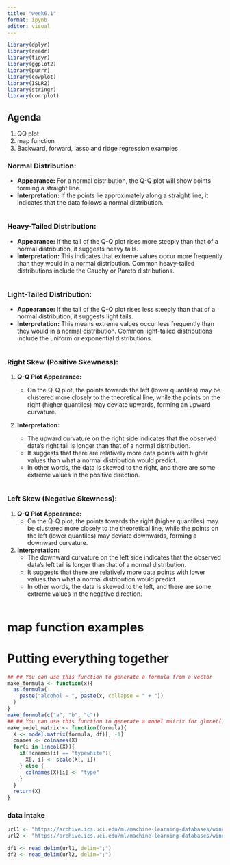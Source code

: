 ```yaml
---
title: "week6.1"
format: ipynb
editor: visual
---
```

```r
library(dplyr)
library(readr)
library(tidyr)
library(ggplot2)
library(purrr)
library(cowplot)
library(ISLR2)
library(stringr)
library(corrplot)
```

## Agenda

1.  QQ plot
2.  map function
3.  Backward, forward, lasso and ridge regression examples

### Normal Distribution:

-   **Appearance:** For a normal distribution, the Q-Q plot will show points forming a straight line.
-   **Interpretation:** If the points lie approximately along a straight line, it indicates that the data follows a normal distribution.

```r

```

### Heavy-Tailed Distribution:

-   **Appearance:** If the tail of the Q-Q plot rises more steeply than that of a normal distribution, it suggests heavy tails.
-   **Interpretation:** This indicates that extreme values occur more frequently than they would in a normal distribution. Common heavy-tailed distributions include the Cauchy or Pareto distributions.

```r

```

### Light-Tailed Distribution:

-   **Appearance:** If the tail of the Q-Q plot rises less steeply than that of a normal distribution, it suggests light tails.
-   **Interpretation:** This means extreme values occur less frequently than they would in a normal distribution. Common light-tailed distributions include the uniform or exponential distributions.

```r

```

### Right Skew (Positive Skewness):

1.  **Q-Q Plot Appearance:**

    -   On the Q-Q plot, the points towards the left (lower quantiles) may be clustered more closely to the theoretical line, while the points on the right (higher quantiles) may deviate upwards, forming an upward curvature.

2.  **Interpretation:**

    -   The upward curvature on the right side indicates that the observed data's right tail is longer than that of a normal distribution.
    -   It suggests that there are relatively more data points with higher values than what a normal distribution would predict.
    -   In other words, the data is skewed to the right, and there are some extreme values in the positive direction.

    ```r

    ```

### Left Skew (Negative Skewness):

1.  **Q-Q Plot Appearance:**
    -   On the Q-Q plot, the points towards the right (higher quantiles) may be clustered more closely to the theoretical line, while the points on the left (lower quantiles) may deviate downwards, forming a downward curvature.
2.  **Interpretation:**
    -   The downward curvature on the left side indicates that the observed data's left tail is longer than that of a normal distribution.
    -   It suggests that there are relatively more data points with lower values than what a normal distribution would predict.
    -   In other words, the data is skewed to the left, and there are some extreme values in the negative direction.

```r

```

# map function examples

# Putting everything together

```r
## ## You can use this function to generate a formula from a vector 
make_formula <- function(x){
  as.formula(
    paste("alcohol ~ ", paste(x, collapse = " + "))
  )
}
make_formula(c("a", "b", "c"))
## ## You can use this function to generate a model matrix for glmnet()
make_model_matrix <- function(formula){
  X <- model.matrix(formula, df)[, -1]
  cnames <- colnames(X)
  for(i in 1:ncol(X)){
    if(!cnames[i] == "typewhite"){
      X[, i] <- scale(X[, i])
    } else {
      colnames(X)[i] <- "type"
    }
  }
  return(X)
}
```

### data intake

```r
url1 <- "https://archive.ics.uci.edu/ml/machine-learning-databases/wine-quality/winequality-white.csv"
url2 <- "https://archive.ics.uci.edu/ml/machine-learning-databases/wine-quality/winequality-red.csv"

df1 <- read_delim(url1, delim=";")
df2 <- read_delim(url2, delim=";")
```
